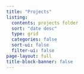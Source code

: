 ```yaml
---
title: "Projects"
listing:
  contents: projects folder
  sort: "date desc"
  type: grid
  categories: false
  sort-ui: false
  filter-ui: false
page-layout: full
title-block-banner: false
---
```

